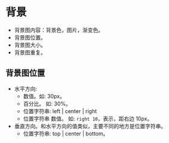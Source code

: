 # 背景
* 背景图内容：背景色，图片，渐变色。
* 背景图位置。
* 背景图大小。
* 背景图重复。

## 背景图位置
* 水平方向: 
  * 数值。如: 30px。
  * 百分比。 如: 30%。
  * 位置字符串: left | center | right
  * 位置字符串 数值。 如: `right 10`，表示，距右边 10px。
* 垂直方向。和水平方向的值类似，主要不同的地方是位置字符串。
  * 位置字符串: top | center | bottom。